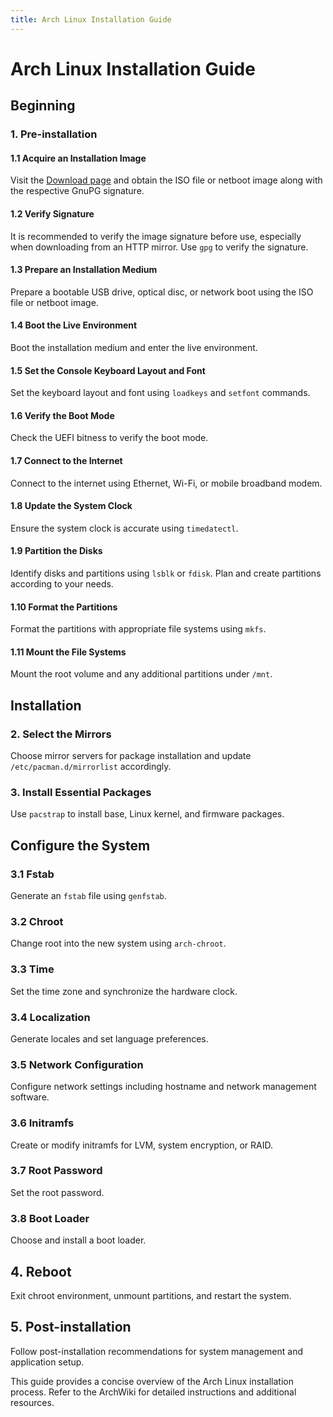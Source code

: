```yaml
---
title: Arch Linux Installation Guide
---
```


# Arch Linux Installation Guide

## Beginning

### 1. Pre-installation

#### 1.1 Acquire an Installation Image

Visit the [Download page](https://archlinux.org/download/) and obtain the ISO file or netboot image along with the respective GnuPG signature.

#### 1.2 Verify Signature

It is recommended to verify the image signature before use, especially when downloading from an HTTP mirror. Use `gpg` to verify the signature.

#### 1.3 Prepare an Installation Medium

Prepare a bootable USB drive, optical disc, or network boot using the ISO file or netboot image.

#### 1.4 Boot the Live Environment

Boot the installation medium and enter the live environment.

#### 1.5 Set the Console Keyboard Layout and Font

Set the keyboard layout and font using `loadkeys` and `setfont` commands.

#### 1.6 Verify the Boot Mode

Check the UEFI bitness to verify the boot mode.

#### 1.7 Connect to the Internet

Connect to the internet using Ethernet, Wi-Fi, or mobile broadband modem.

#### 1.8 Update the System Clock

Ensure the system clock is accurate using `timedatectl`.

#### 1.9 Partition the Disks

Identify disks and partitions using `lsblk` or `fdisk`. Plan and create partitions according to your needs.

#### 1.10 Format the Partitions

Format the partitions with appropriate file systems using `mkfs`.

#### 1.11 Mount the File Systems

Mount the root volume and any additional partitions under `/mnt`.

## Installation

### 2. Select the Mirrors

Choose mirror servers for package installation and update `/etc/pacman.d/mirrorlist` accordingly.

### 3. Install Essential Packages

Use `pacstrap` to install base, Linux kernel, and firmware packages.

## Configure the System

### 3.1 Fstab

Generate an `fstab` file using `genfstab`.

### 3.2 Chroot

Change root into the new system using `arch-chroot`.

### 3.3 Time

Set the time zone and synchronize the hardware clock.

### 3.4 Localization

Generate locales and set language preferences.

### 3.5 Network Configuration

Configure network settings including hostname and network management software.

### 3.6 Initramfs

Create or modify initramfs for LVM, system encryption, or RAID.

### 3.7 Root Password

Set the root password.

### 3.8 Boot Loader

Choose and install a boot loader.

## 4. Reboot

Exit chroot environment, unmount partitions, and restart the system.

## 5. Post-installation

Follow post-installation recommendations for system management and application setup.

This guide provides a concise overview of the Arch Linux installation process. Refer to the ArchWiki for detailed instructions and additional resources.
